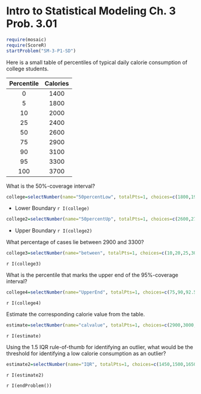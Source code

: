 Intro to Statistical Modeling Ch. 3 Prob. 3.01
========================================================
```{r include=FALSE}
require(mosaic)
require(ScoreR)
startProblem("SM-3-P1-SD")
```

Here is a small table of percentiles of typical daily calorie consumption 
of college students.


Percentile  | Calories
:-----:|:-----:
0 | 1400
5 | 1800
10 | 2000
25 | 2400
50 | 2600
75 |  2900
90 |  3100
95 |  3300
100 | 3700



What is the 50%-coverage interval?
```{r include=FALSE}
college=selectNumber(name="50percentLow", totalPts=1, choices=c(1800,1900,2000,2200,2400,2500,2600), correct=c(2400))
```
* Lower Boundary `r I(college)`
```{r include=FALSE}
college2=selectNumber(name="50percentUp", totalPts=1, choices=c(2600,2750,2900,3000,3100,3200,3500), correct=c(2900))
```
* Upper Boundary `r I(college2)`


What percentage of cases lie between 2900 and 3300? 
```{r include=FALSE}
college3=selectNumber(name="between", totalPts=1, choices=c(10,20,25,30,40,50,60,70,80,90,95), correct=c(20))
```
`r I(college3)`

What is the percentile that marks the upper end of the 95%-coverage interval?
```{r include=FALSE}
college4=selectNumber(name="UpperEnd", totalPts=1, choices=c(75,90,92.5,95,97.5,100), correct=c(97.5))
```
`r I(college4)`

Estimate the corresponding calorie value from the table.
```{r include=FALSE}
estimate=selectNumber(name="calvalue", totalPts=1, choices=c(2900,3000,3100,3300,3500,3700), correct=c(3500))
```
`r I(estimate)`

Using the 1.5 IQR rule-of-thumb for identifying an outlier, what would be the threshold for identifying a low calorie consumption as an outlier?
```{r include=FALSE}
estimate2=selectNumber(name="IQR", totalPts=1, choices=c(1450,1500,1650,1750,1800,2000), correct=c(1650))
```

`r I(estimate2)`


`r I(endProblem())`
